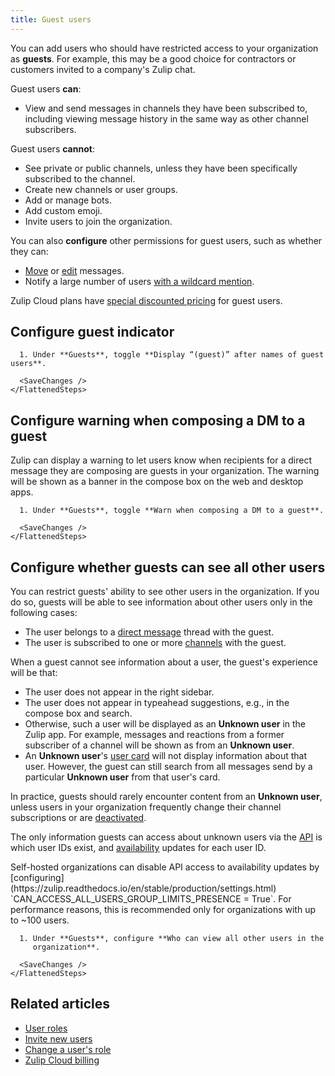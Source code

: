 ```yaml
---
title: Guest users
---
```





You can add users who should have restricted access to your organization as
**guests**. For example, this may be a good choice for contractors or customers
invited to a company's Zulip chat.

Guest users **can**:

* View and send messages in channels they have been subscribed to, including
  viewing message history in the same way as other channel subscribers.

Guest users **cannot**:

* See private or public channels, unless they have been specifically subscribed
  to the channel.
* Create new channels or user groups.
* Add or manage bots.
* Add custom emoji.
* Invite users to join the organization.

You can also **configure** other permissions for guest users, such as whether they
can:

* [Move](/help/restrict-moving-messages) or
  [edit](/help/restrict-message-editing-and-deletion) messages.
* Notify a large number of users [with a wildcard
  mention](/help/restrict-wildcard-mentions).

Zulip Cloud plans have [special discounted
pricing](/help/zulip-cloud-billing#temporary-users-and-guests) for guest users.

## Configure guest indicator

<Tabs>
  <TabItem label="Desktop/Web">
    <FlattenedSteps>
      <NavigationSteps target="settings/organization-permissions" />

      1. Under **Guests**, toggle **Display “(guest)” after names of guest users**.

      <SaveChanges />
    </FlattenedSteps>
  </TabItem>
</Tabs>

## Configure warning when composing a DM to a guest

Zulip can display a warning to let users know when recipients for a direct
message they are composing are guests in your organization. The warning will be
shown as a banner in the compose box on the web and desktop apps.

<Tabs>
  <TabItem label="Desktop/Web">
    <FlattenedSteps>
      <NavigationSteps target="settings/organization-permissions" />

      1. Under **Guests**, toggle **Warn when composing a DM to a guest**.

      <SaveChanges />
    </FlattenedSteps>
  </TabItem>
</Tabs>

## Configure whether guests can see all other users

<CloudPlusOnly />

You can restrict guests' ability to see other users in the organization. If you
do so, guests will be able to see information about other users only in the
following cases:

* The user belongs to a [direct message](/help/direct-messages) thread with the
  guest.
* The user is subscribed to one or more [channels](/help/introduction-to-channels) with
  the guest.

When a guest cannot see information about a user, the guest's experience will be
that:

* The user does not appear in the right sidebar.
* The user does not appear in typeahead suggestions, e.g., in the compose box
  and search.
* Otherwise, such a user will be displayed as an **Unknown user** in the Zulip
  app. For example, messages and reactions from a former subscriber of a channel
  will be shown as from an **Unknown user**.
* An **Unknown user**'s [user card](/help/user-cards) will not display
  information about that user. However, the guest can still search from all
  messages send by a particular **Unknown user** from that user's card.

In practice, guests should rarely encounter content from an **Unknown user**,
unless users in your organization frequently change their channel subscriptions
or are [deactivated](/help/deactivate-or-reactivate-a-user).

The only information guests can access about unknown users via the [API](/api/)
is which user IDs exist, and
[availability](/help/status-and-availability) updates for each user ID.

<ZulipTip>
  Self-hosted organizations can disable API access to availability updates
  by [configuring](https://zulip.readthedocs.io/en/stable/production/settings.html)
  `CAN_ACCESS_ALL_USERS_GROUP_LIMITS_PRESENCE = True`. For performance reasons,
  this is recommended only for organizations with up to ~100 users.
</ZulipTip>

<Tabs>
  <TabItem label="Desktop/Web">
    <FlattenedSteps>
      <NavigationSteps target="settings/organization-permissions" />

      1. Under **Guests**, configure **Who can view all other users in the
         organization**.

      <SaveChanges />
    </FlattenedSteps>
  </TabItem>
</Tabs>

## Related articles

* [User roles](/help/user-roles)
* [Invite new users](/help/invite-new-users)
* [Change a user's role](/help/user-roles#change-a-users-role)
* [Zulip Cloud billing](/help/zulip-cloud-billing)
